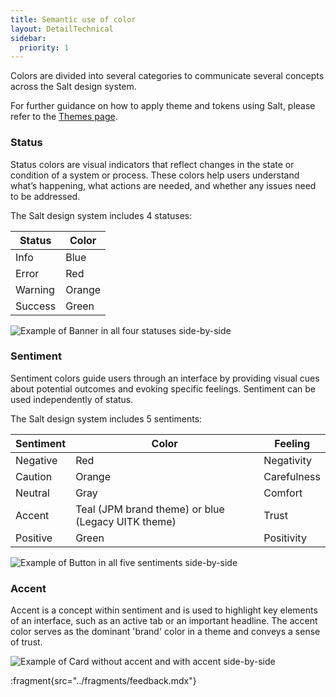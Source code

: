 ```yaml
---
title: Semantic use of color
layout: DetailTechnical
sidebar:
  priority: 1
---
```


Colors are divided into several categories to communicate several concepts across the Salt design system.

For further guidance on how to apply theme and tokens using Salt, please refer to the [Themes page](/salt/themes/index).

### Status

Status colors are visual indicators that reflect changes in the state or condition of a system or process. These colors help users understand what’s happening, what actions are needed, and whether any issues need to be addressed.

The Salt design system includes 4 statuses:

| Status  | Color  |
| ------- | ------ |
| Info    | Blue   |
| Error   | Red    |
| Warning | Orange |
| Success | Green  |

<Image
  src="/img/foundations/color-status.png"
  alt="Example of Banner in all four statuses side-by-side"
/>

### Sentiment

Sentiment colors guide users through an interface by providing visual cues about potential outcomes and evoking specific feelings. Sentiment can be used independently of status.

The Salt design system includes 5 sentiments:

| Sentiment | Color                                              | Feeling     |
| --------- | -------------------------------------------------- | ----------- |
| Negative  | Red                                                | Negativity  |
| Caution   | Orange                                             | Carefulness |
| Neutral   | Gray                                               | Comfort     |
| Accent    | Teal (JPM brand theme) or blue (Legacy UITK theme) | Trust       |
| Positive  | Green                                              | Positivity  |

<Image
  src="/img/foundations/color-sentiment.png"
  alt="Example of Button in all five sentiments side-by-side"
/>

### Accent

Accent is a concept within sentiment and is used to highlight key elements of an interface, such as an active tab or an important headline. The accent color serves as the dominant 'brand' color in a theme and conveys a sense of trust.

<Image
  src="/img/foundations/color-accent.png"
  alt="Example of Card without accent and with accent side-by-side"
/>

:fragment{src="../fragments/feedback.mdx"}
